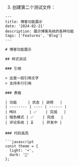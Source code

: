 
3. 创建第二个测试文件：

```mdx:%2FUsers%2Fzc%2Fproject%2Fblog%2Fapp%2Fmarkdown%2Fposts%2Ffeatures.mdx
---
title: 博客功能展示
date: '2024-02-21'
description: 展示博客系统的各种功能
tags: ['Features', 'Blog']
---

# 博客功能展示

## 样式测试

### 引用

> 这是一段引用文字
> 支持多行引用

### 表格

| 功能     | 状态 | 说明   |
| -------- | ---- | ------ |
| MDX      | ✅    | 完成   |
| 暗色模式 | ✅    | 完成   |
| 评论系统 | ⏳    | 开发中 |

### 代码高亮

```javascript
const theme = {
  light: '☀️',
  dark: '🌙'
};
